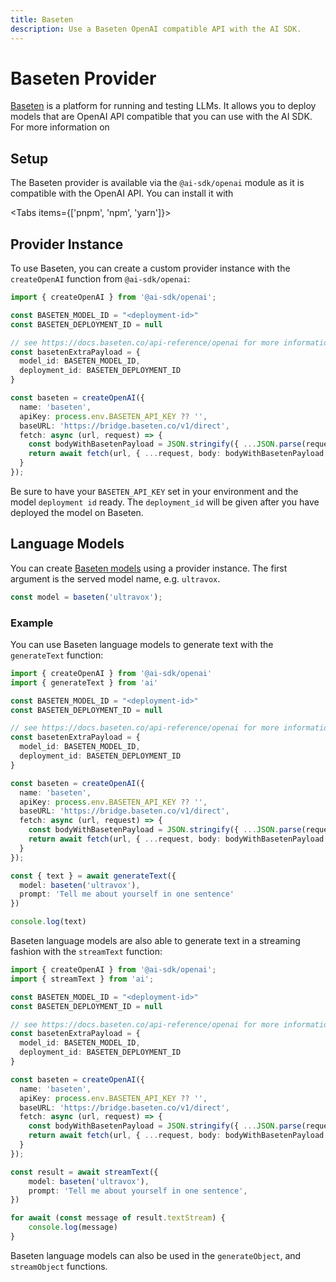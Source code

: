 ```yaml
---
title: Baseten
description: Use a Baseten OpenAI compatible API with the AI SDK.
---
```


# Baseten Provider

[Baseten](https://baseten.co/) is a platform for running and testing LLMs.
It allows you to deploy models that are OpenAI API compatible that you can use with the AI SDK.
For more information on

## Setup

The Baseten provider is available via the `@ai-sdk/openai` module as it is compatible with the OpenAI API.
You can install it with

<Tabs items={['pnpm', 'npm', 'yarn']}>
  <Tab>
    <Snippet text="pnpm add @ai-sdk/openai" dark />
  </Tab>
  <Tab>
    <Snippet text="npm install @ai-sdk/openai" dark />
  </Tab>
  <Tab>
    <Snippet text="yarn add @ai-sdk/openai" dark />
  </Tab>
</Tabs>

## Provider Instance

To use Baseten, you can create a custom provider instance with the `createOpenAI` function from `@ai-sdk/openai`:

```ts
import { createOpenAI } from '@ai-sdk/openai';

const BASETEN_MODEL_ID = "<deployment-id>"
const BASETEN_DEPLOYMENT_ID = null

// see https://docs.baseten.co/api-reference/openai for more information
const basetenExtraPayload = {
  model_id: BASETEN_MODEL_ID,
  deployment_id: BASETEN_DEPLOYMENT_ID
}

const baseten = createOpenAI({
  name: 'baseten',
  apiKey: process.env.BASETEN_API_KEY ?? '',
  baseURL: 'https://bridge.baseten.co/v1/direct',
  fetch: async (url, request) => {
    const bodyWithBasetenPayload = JSON.stringify({ ...JSON.parse(request.body), baseten: basetenExtraPayload })
    return await fetch(url, { ...request, body: bodyWithBasetenPayload })
  }
});
```
Be sure to have your `BASETEN_API_KEY` set in your environment and the model `deployment id` ready. The `deployment_id` will be given after you have deployed the model on Baseten.

## Language Models

You can create [Baseten models](https://baseten.co/models) using a provider instance.
The first argument is the served model name, e.g. `ultravox`.

```ts
const model = baseten('ultravox');
```

### Example

You can use Baseten language models to generate text with the `generateText` function:

```ts
import { createOpenAI } from '@ai-sdk/openai'
import { generateText } from 'ai'

const BASETEN_MODEL_ID = "<deployment-id>"
const BASETEN_DEPLOYMENT_ID = null

// see https://docs.baseten.co/api-reference/openai for more information
const basetenExtraPayload = {
  model_id: BASETEN_MODEL_ID,
  deployment_id: BASETEN_DEPLOYMENT_ID
}

const baseten = createOpenAI({
  name: 'baseten',
  apiKey: process.env.BASETEN_API_KEY ?? '',
  baseURL: 'https://bridge.baseten.co/v1/direct',
  fetch: async (url, request) => {
    const bodyWithBasetenPayload = JSON.stringify({ ...JSON.parse(request.body), baseten: basetenExtraPayload })
    return await fetch(url, { ...request, body: bodyWithBasetenPayload })
  }
});

const { text } = await generateText({
  model: baseten('ultravox'),
  prompt: 'Tell me about yourself in one sentence'
})

console.log(text)
```

Baseten language models are also able to generate text in a streaming fashion with the `streamText` function:

```ts
import { createOpenAI } from '@ai-sdk/openai';
import { streamText } from 'ai';

const BASETEN_MODEL_ID = "<deployment-id>"
const BASETEN_DEPLOYMENT_ID = null

// see https://docs.baseten.co/api-reference/openai for more information
const basetenExtraPayload = {
  model_id: BASETEN_MODEL_ID,
  deployment_id: BASETEN_DEPLOYMENT_ID
}

const baseten = createOpenAI({
  name: 'baseten',
  apiKey: process.env.BASETEN_API_KEY ?? '',
  baseURL: 'https://bridge.baseten.co/v1/direct',
  fetch: async (url, request) => {
    const bodyWithBasetenPayload = JSON.stringify({ ...JSON.parse(request.body), baseten: basetenExtraPayload })
    return await fetch(url, { ...request, body: bodyWithBasetenPayload })
  }
});

const result = await streamText({
    model: baseten('ultravox'),
    prompt: 'Tell me about yourself in one sentence',
})

for await (const message of result.textStream) {
    console.log(message)
}

```

Baseten language models can also be used in the `generateObject`, and `streamObject` functions.
